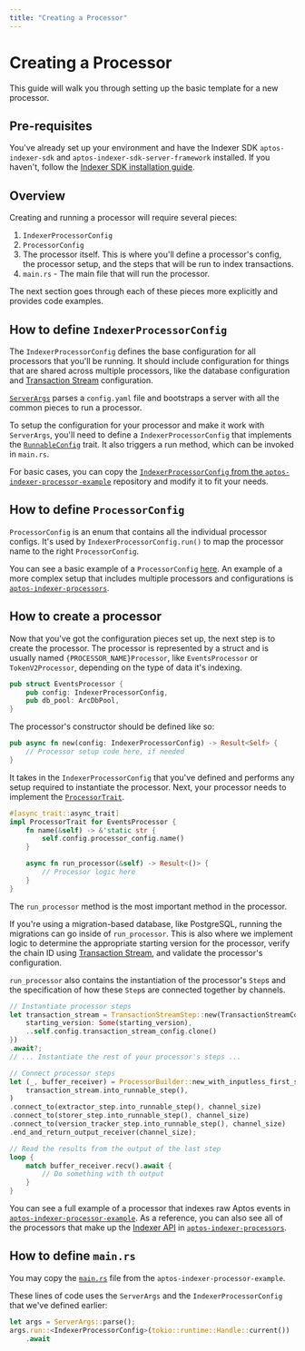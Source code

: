 ```yaml
---
title: "Creating a Processor"
---
```


# Creating a Processor

This guide will walk you through setting up the basic template for a new processor.

## Pre-requisites
You've already set up your environment and have the Indexer SDK `aptos-indexer-sdk` and `aptos-indexer-sdk-server-framework` installed. 
If you haven't, follow the [Indexer SDK installation guide](./setup.mdx).

## Overview
Creating and running a processor will require several pieces: 
1. `IndexerProcessorConfig`
2. `ProcessorConfig`
3. The processor itself. This is where you'll define a processor's config, the processor setup, and the steps that will be run to index transactions. 
4. `main.rs` - The main file that will run the processor.

The next section goes through each of these pieces more explicitly and provides code examples. 

## How to define `IndexerProcessorConfig`
The `IndexerProcessorConfig` defines the base configuration for all processors that you'll be running.
It should include configuration for things that are shared across multiple processors, like the database configuration and [Transaction Stream](../../txn-stream.mdx) configuration.

[`ServerArgs`](https://github.com/aptos-labs/aptos-indexer-processor-sdk/blob/main/aptos-indexer-processors-sdk/sdk-server-framework/src/lib.rs#L26) parses a `config.yaml` file and bootstraps a server with all the common pieces to run a processor.

To setup the configuration for your processor and make it work with `ServerArgs`, you'll need to define a `IndexerProcessorConfig` that implements the [`RunnableConfig`](https://github.com/aptos-labs/aptos-indexer-processor-sdk/blob/main/aptos-indexer-processors-sdk/sdk-server-framework/src/lib.rs#L102) trait.
It also triggers a run method, which can be invoked in `main.rs`.

For basic cases, you can copy the [`IndexerProcessorConfig` from the `aptos-indexer-processor-example`](https://github.com/aptos-labs/aptos-indexer-processor-example/blob/main/aptos-indexer-processor-example/src/config/indexer_processor_config.rs) repository and modify it to fit your needs.

## How to define `ProcessorConfig`
`ProcessorConfig` is an enum that contains all the individual processor configs.
It's used by `IndexerProcessorConfig.run()` to map the processor name to the right `ProcessorConfig`. 

You can see a basic example of a `ProcessorConfig` [here](https://github.com/aptos-labs/aptos-indexer-processor-example/blob/main/aptos-indexer-processor-example/src/config/processor_config.rs). 
An example of a more complex setup that includes multiple processors and configurations is [`aptos-indexer-processors`](https://github.com/aptos-labs/aptos-indexer-processors/blob/main/rust/sdk-processor/src/config/processor_config.rs#L84).

## How to create a processor
Now that you've got the configuration pieces set up, the next step is to create the processor. 
The processor is represented by a struct and is usually named `{PROCESSOR_NAME}Processor`, like `EventsProcessor` or `TokenV2Processor`, depending on the type of data it's indexing.
```rust
pub struct EventsProcessor {
    pub config: IndexerProcessorConfig,
    pub db_pool: ArcDbPool,
}
```
The processor's constructor should be defined like so:
```rust
pub async fn new(config: IndexerProcessorConfig) -> Result<Self> {
    // Processor setup code here, if needed
}
```
It takes in the `IndexerProcessorConfig` that you've defined and performs any setup required to instantiate the processor. 
Next, your processor needs to implement the [`ProcessorTrait`](https://github.com/aptos-labs/aptos-indexer-processor-sdk/blob/a56b641a6aaca60092fcc9bbd98252f3cd703299/aptos-indexer-processors-sdk/sdk/src/traits/processor_trait.rs#L4).
```rust
#[async_trait::async_trait]
impl ProcessorTrait for EventsProcessor {
    fn name(&self) -> &'static str {
        self.config.processor_config.name()
    }

    async fn run_processor(&self) -> Result<()> {
        // Processor logic here
    }
}
```
The `run_processor` method is the most important method in the processor. 

If you're using a migration-based database, like PostgreSQL, running the migrations can go inside of `run_processor`.
This is also where we implement logic to determine the appropriate starting version for the processor, verify the chain ID using [Transaction Stream](../../txn-stream.mdx), and validate the processor's configuration. 

`run_processor` also contains the instantiation of the processor's `Step`s and the specification of how these `Step`s are connected together by channels.

```rust
// Instantiate processor steps
let transaction_stream = TransactionStreamStep::new(TransactionStreamConfig {
    starting_version: Some(starting_version),
    ..self.config.transaction_stream_config.clone()
})
.await?;
// ... Instantiate the rest of your processor's steps ...

// Connect processor steps
let (_, buffer_receiver) = ProcessorBuilder::new_with_inputless_first_step(
    transaction_stream.into_runnable_step(),
)
.connect_to(extractor_step.into_runnable_step(), channel_size)
.connect_to(storer_step.into_runnable_step(), channel_size)
.connect_to(version_tracker_step.into_runnable_step(), channel_size)
.end_and_return_output_receiver(channel_size);

// Read the results from the output of the last step
loop {
    match buffer_receiver.recv().await {
        // Do something with th output
    }
}
```

You can see a full example of a processor that indexes raw Aptos events in [`aptos-indexer-processor-example`](https://github.com/aptos-labs/aptos-indexer-processor-example/blob/main/aptos-indexer-processor-example/src/processors/events/events_processor.rs). 
As a reference, you can also see all of the processors that make up the [Indexer API](../../aptos-hosted.mdx) in [`aptos-indexer-processors`](https://github.com/aptos-labs/aptos-indexer-processors/tree/main/rust/sdk-processor/src/processors).

## How to define `main.rs`
You may copy the [`main.rs`](https://github.com/aptos-labs/aptos-indexer-processor-example/blob/main/aptos-indexer-processor-example/src/main.rs) file from the `aptos-indexer-processor-example`. 

These lines of code uses the `ServerArgs` and the `IndexerProcessorConfig` that we've defined earlier: 
```rust
let args = ServerArgs::parse();
args.run::<IndexerProcessorConfig>(tokio::runtime::Handle::current())
    .await
```          